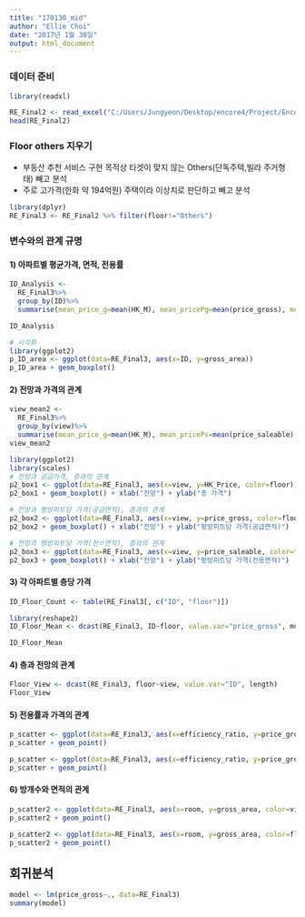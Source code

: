---
title: "170130_mid"
author: "Ellie Choi"
date: "2017년 1월 30일"
output: html_document
---
### 데이터 준비 
```{r}
library(readxl)

RE_Final2 <- read_excel("C:/Users/Jungyeon/Desktop/encore4/Project/Encore Project/dataset/170129_RE_Final.xlsx")
head(RE_Final2)
```

### Floor others 지우기
- 부동산 추천 서비스 구현 목적상 타겟이 맞지 않는 Others(단독주택,빌라 주거형태) 빼고 분석 
- 주로 고가격(한화 약 194억원) 주택이라 이상치로 판단하고 빼고 분석 
```{r}
library(dplyr)
RE_Final3 <- RE_Final2 %>% filter(floor!="Others")
```

### 변수와의 관계 규명
#### 1) 아파트별 평균가격, 면적, 전용률 
```{r}
ID_Analysis <- 
  RE_Final3%>%
  group_by(ID)%>%
  summarise(mean_price_g=mean(HK_M), mean_pricePg=mean(price_gross), mean_pricePs=mean(price_saleable), mean_area_g=mean(gross_area), mean_area_s=mean(saleable_area), mean_area_s=mean(shared_area), mean_eff_r=mean(efficiency_ratio))

ID_Analysis

# 시각화 
library(ggplot2)
p_ID_area <- ggplot(data=RE_Final3, aes(x=ID, y=gross_area))
p_ID_area + geom_boxplot() 

```

#### 2) 전망과 가격의 관계
```{r}
view_mean2 <-
  RE_Final3%>%
  group_by(view)%>%
  summarise(mean_price_g=mean(HK_M), mean_pricePs=mean(price_saleable), mean_pricePg=mean(price_gross))
view_mean2

library(ggplot2)
library(scales)
# 전망과 공급가격, 층과의 관계 
p2_box1 <- ggplot(data=RE_Final3, aes(x=view, y=HK_Price, color=floor))
p2_box1 + geom_boxplot() + xlab("전망") + ylab("총 가격")

# 전망과 평방피트당 가격(공급면적), 층과의 관계 
p2_box2 <- ggplot(data=RE_Final3, aes(x=view, y=price_gross, color=floor))
p2_box2 + geom_boxplot() + xlab("전망") + ylab("평방피트당 가격(공급면적)")

# 전망과 평방피트당 가격(전ㅇ면적), 층과의 관계 
p2_box3 <- ggplot(data=RE_Final3, aes(x=view, y=price_saleable, color=floor))
p2_box3 + geom_boxplot() + xlab("전망") + ylab("평방피트당 가격(전용면적)")
```

#### 3) 각 아파트별 층당 가격 
```{r}
ID_Floor_Count <- table(RE_Final3[, c("ID", "floor")])

library(reshape2)
ID_Floor_Mean <- dcast(RE_Final3, ID~floor, value.var="price_gross", mean)

ID_Floor_Mean
```

#### 4) 층과 전망의 관계
```{r}
Floor_View <- dcast(RE_Final3, floor~view, value.var="ID", length)
Floor_View
```

#### 5) 전용률과 가격의 관계
```{r}
p_scatter <- ggplot(data=RE_Final3, aes(x=efficiency_ratio, y=price_gross, color=view)) 
p_scatter + geom_point() 

p_scatter <- ggplot(data=RE_Final3, aes(x=efficiency_ratio, y=price_gross, color=floor)) 
p_scatter + geom_point() 

```

#### 6) 방개수와 면적의 관계
```{r}
p_scatter2 <- ggplot(data=RE_Final3, aes(x=room, y=gross_area, color=view))
p_scatter2 + geom_point() 

p_scatter2 <- ggplot(data=RE_Final3, aes(x=room, y=gross_area, color=floor))
p_scatter2 + geom_point() 
```

## 회귀분석
```{r}
model <- lm(price_gross~., data=RE_Final3)
summary(model)
```
